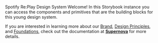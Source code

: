 
<Meta title="Introduction" />

<style></style>

<sr-heading level="2"> Spotify Re:Play Design System </sr-heading>
<sr-paragraph>
Welcome! In this Storybook instance you can access the components and
primitives that are the building blocks for this young design system.
</sr-paragraph>

If you are interested in learning more about our [Brand](https://re-play.supernova-docs.io/spotify-re-play/latest/brand/overview.html), [Design Principles](https://re-play.supernova-docs.io/spotify-re-play/latest/brand/design-principles/design-principles.html), and
[Foundations](https://re-play.supernova-docs.io/spotify-re-play/latest/foundations/overview.html), check out the documentation at [**Supernova**](https://re-play.supernova-docs.io/spotify-re-play/latest/introduction.html) for more details.
